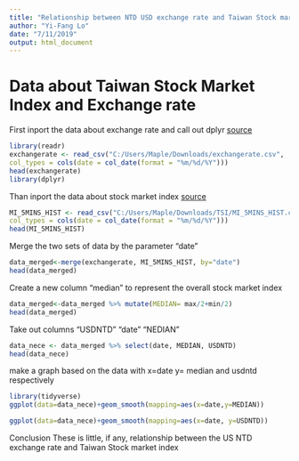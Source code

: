 ---
title: "Relationship between NTD USD exchange rate and Taiwan Stock market performance"
author: "Yi-Fang Lo"
date: "7/11/2019"
output: html_document
---
# Data about Taiwan Stock Market Index and Exchange rate
First inport the data about exchange rate and call out dplyr 
[source](https://www.taifex.com.tw/cht/3/dailyFXRate)

```{r}
library(readr)
exchangerate <- read_csv("C:/Users/Maple/Downloads/exchangerate.csv", 
col_types = cols(date = col_date(format = "%m/%d/%Y")))
head(exchangerate)
library(dplyr)
```
Than inport the data about stock market index
[source](https://www.twse.com.tw/zh/page/trading/indices/MI_5MINS_HIST.html)
```{r}
MI_5MINS_HIST <- read_csv("C:/Users/Maple/Downloads/TSI/MI_5MINS_HIST.csv", 
col_types = cols(date = col_date(format = "%m/%d/%Y")))
head(MI_5MINS_HIST)
```

Merge the two sets of data by the parameter "date"
```{r}
data_merged<-merge(exchangerate, MI_5MINS_HIST, by="date")
head(data_merged)
```
Create a new column "median" to represent the overall stock market index
```{r}
data_merged<-data_merged %>% mutate(MEDIAN= max/2+min/2)
head(data_merged)
```
Take out columns "USDNTD" "date" "NEDIAN"
```{r}
data_nece <- data_merged %>% select(date, MEDIAN, USDNTD)
head(data_nece)
```
make a graph based on the data with x=date y= median and usdntd respectively
```{r}
library(tidyverse)
ggplot(data=data_nece)+geom_smooth(mapping=aes(x=date,y=MEDIAN))
```
```{r}
ggplot(data=data_nece)+geom_smooth(mapping=aes(x=date, y=USDNTD))
```

Conclusion 
These is little, if any, relationship between the US NTD exchange rate and Taiwan Stock market index
